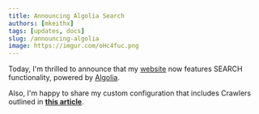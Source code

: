 ```yaml
---
title: Announcing Algolia Search
authors: [mkeithx]
tags: [updates, docs]
slug: /announcing-algolia
image: https://imgur.com/oHc4fuc.png
---
```


Today, I'm thrilled to announce that my [website](https://mkeithx.github.io/) now features SEARCH functionality, powered by [Algolia](https://docsearch.algolia.com/). 

<!-- truncate -->
Also, I'm happy to share my custom configuration that includes Crawlers outlined in [**this article**](#).


<!-- ## What's next?

Custom configuration for DocSearch and crawlers for Docusaurus ```--typescript``` variant. Stay tuned! -->



